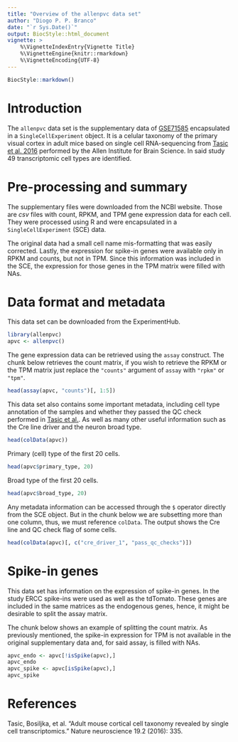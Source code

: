 ```yaml
---
title: "Overview of the allenpvc data set"
author: "Diogo P. P. Branco"
date: "`r Sys.Date()`"
output: BiocStyle::html_document
vignette: >
    %\VignetteIndexEntry{Vignette Title}
    %\VignetteEngine{knitr::rmarkdown}
    %\VignetteEncoding{UTF-8}
---
```


```r
BiocStyle::markdown()
```

# Introduction

The `allenpvc` data set is the supplementary data of
[GSE71585](https://www.ncbi.nlm.nih.gov/geo/query/acc.cgi?acc=GSE71585)
encapsulated in a `SingleCellExperiment` object. It is a celular taxonomy of the
primary visual cortex in adult mice based on single cell RNA-sequencing from
[Tasic et al. 2016](https://www.nature.com/articles/nn.4216)
performed by the Allen Institute for Brain Science. In said study 49
transcriptomic cell types are identified.

# Pre-processing and summary

The supplementary files were downloaded from the NCBI website. Those are _csv_
files with count, RPKM, and TPM gene expression data for each cell. They were
processed using R and were encapsulated in a `SingleCellExperiment` (SCE) data.

The original data had a small cell name mis-formatting that was easily
corrected. Lastly, the expression for spike-in genes were available only in
RPKM and counts, but not in TPM. Since this information was included in the SCE,
the expression for those genes in the TPM matrix were filled with NAs.

# Data format and metadata

This data set can be downloaded from the ExperimentHub.

```r
library(allenpvc)
apvc <- allenpvc()
```

The gene expression data can be retrieved using the `assay` construct. The
chunk below retrieves the count matrix, if you wish to retrieve the RPKM or the
TPM matrix just replace the `"counts"` argument of `assay` with `"rpkm"` or
`"tpm"`.

```r
head(assay(apvc, "counts")[, 1:5])
```

This data set also contains some important metadata, including cell type
annotation of the samples and whether they passed the QC check performed in
[Tasic et al.](https://www.nature.com/articles/nn.4216). As well as many other
useful information such as the Cre line driver and the neuron broad type.

```r
head(colData(apvc))
```

Primary (cell) type of the first 20 cells.

```r
head(apvc$primary_type, 20)
```

Broad type of the first 20 cells.

```r
head(apvc$broad_type, 20)
```

Any metadata information can be accessed through the `$` operator
directly from the SCE object. But in the chunk below we are subsetting more than
one column, thus, we must reference `colData`. The output shows the Cre line and
QC check flag of some cells.

```r
head(colData(apvc)[, c("cre_driver_1", "pass_qc_checks")])
```

# Spike-in genes

This data set has information on the expression of spike-in genes. In the study
ERCC spike-ins were used as well as the tdTomato. These genes are included in
the same matrices as the endogenous genes, hence, it might be desirable to split
the assay matrix.

The chunk below shows an example of splitting the count matrix. As previously
mentioned, the spike-in expression for TPM is not available in the original
supplementary data and, for said assay, is filled with NAs.
```r
apvc_endo <- apvc[!isSpike(apvc),]
apvc_endo
apvc_spike <- apvc[isSpike(apvc),]
apvc_spike
```

# References

Tasic, Bosiljka, et al. "Adult mouse cortical cell taxonomy revealed by single
cell transcriptomics." Nature neuroscience 19.2 (2016): 335.
